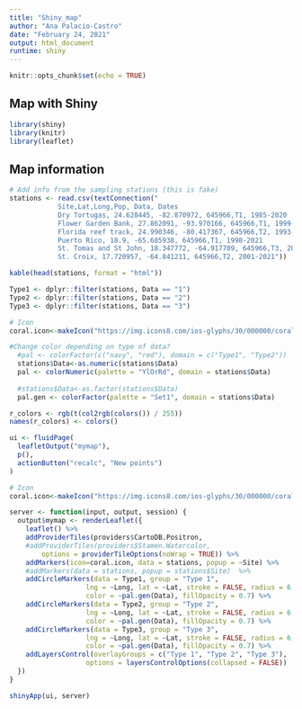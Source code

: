 ```yaml
---
title: "Shiny_map"
author: "Ana Palacio-Castro"
date: "February 24, 2021"
output: html_document
runtime: shiny
---
```


```r
knitr::opts_chunk$set(echo = TRUE)
```


## Map with Shiny

```r
library(shiny)
library(knitr)
library(leaflet)
```

## Map information

```r
# Add info from the sampling stations (this is fake)
stations <- read.csv(textConnection("
            Site,Lat,Long,Pop, Data, Dates
            Dry Tortugas, 24.628445, -82.870972, 645966,T1, 1985-2020
            Flower Garden Bank, 27.862091, -93.970166, 645966,T1, 1999-2003
            Florida reef track, 24.990346, -80.417367, 645966,T2, 1993-2020
            Puerto Rico, 18.9, -65.685938, 645966,T1, 1998-2021
            St. Tomas and St John, 18.347772, -64.917709, 645966,T3, 2000-2021
            St. Croix, 17.720957, -64.841211, 645966,T2, 2001-2021"))

kable(head(stations, format = "html"))

Type1 <- dplyr::filter(stations, Data == "1")
Type2 <- dplyr::filter(stations, Data == "2")
Type3 <- dplyr::filter(stations, Data == "3")

# Icon
coral.icon<-makeIcon("https://img.icons8.com/ios-glyphs/30/000000/coral.png")

#Change color depending on type of data?
  #pal <- colorFactor(c("navy", "red"), domain = c("Type1", "Type2"))
  stations$Data<-as.numeric(stations$Data)
  pal <- colorNumeric(palette = "YlOrRd", domain = stations$Data)
  
  #stations$Data<-as.factor(stations$Data)
  pal.gen <- colorFactor(palette = "Set1", domain = stations$Data)
```


```r
r_colors <- rgb(t(col2rgb(colors()) / 255))
names(r_colors) <- colors()

ui <- fluidPage(
  leafletOutput("mymap"),
  p(),
  actionButton("recalc", "New points")
)

# Icon
coral.icon<-makeIcon("https://img.icons8.com/ios-glyphs/30/000000/coral.png")

server <- function(input, output, session) {
  output$mymap <- renderLeaflet({
    leaflet() %>%
    addProviderTiles(providers$CartoDB.Positron,
    #addProviderTiles(providers$Stamen.Watercolor,
        options = providerTileOptions(noWrap = TRUE)) %>%
    addMarkers(icon=coral.icon, data = stations, popup = ~Site) %>% 
    #addMarkers(data = stations, popup = stations$Site)  %>%
    addCircleMarkers(data = Type1, group = "Type 1",
                   lng = ~Long, lat = ~Lat, stroke = FALSE, radius = 6, 
                   color = ~pal.gen(Data), fillOpacity = 0.7) %>%
    addCircleMarkers(data = Type2, group = "Type 2",
                   lng = ~Long, lat = ~Lat, stroke = FALSE, radius = 6, 
                   color = ~pal.gen(Data), fillOpacity = 0.7) %>%
    addCircleMarkers(data = Type3, group = "Type 3",
                   lng = ~Long, lat = ~Lat, stroke = FALSE, radius = 6, 
                   color = ~pal.gen(Data), fillOpacity = 0.7) %>%
    addLayersControl(overlayGroups = c("Type 1", "Type 2", "Type 3"),
                   options = layersControlOptions(collapsed = FALSE))
  })
}

shinyApp(ui, server)
```
